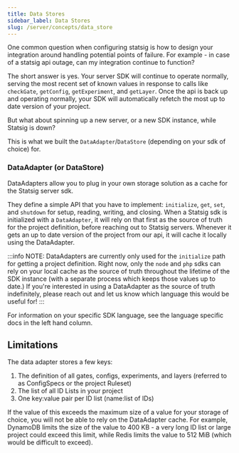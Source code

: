 ```yaml
---
title: Data Stores
sidebar_label: Data Stores
slug: /server/concepts/data_store
---
```


One common question when configuring statsig is how to design your integration around handling potential points of failure.  For example - in case of a statsig api outage, can my integration continue to function?

The short answer is yes.  Your server SDK will continue to operate normally, serving the most recent set of known values in response to calls like `checkGate`, `getConfig`, `getExperiment`, and `getLayer`.
Once the api is back up and operating normally, your SDK will automatically refetch the most up to date version of your project.

But what about spinning up a new server, or a new SDK instance, while Statsig is down?

This is what we built the `DataAdapter`/`DataStore` (depending on your sdk of choice) for.

### DataAdapter (or DataStore)

DataAdapters allow you to plug in your own storage solution as a cache for the Statsig server sdk.

They define a simple API that you have to implement: `initialize`, `get`, `set`, and `shutdown` for setup, reading, writing, and closing.
When a Statsig sdk is initialized with a `DataAdapter`, it will rely on that first as the source of truth for the project definition, before reaching out to Statsig servers.  Whenever it gets an up to date version of the project from our api, it will cache it locally using the DataAdapter.

:::info
NOTE: DataAdapters are currently only used for the `initialize` path for getting a project definition.  Right now, only the `node` and `php` sdks can rely on your local cache as the source of truth throughout the lifetime of the SDK instance (with a separate process which keeps those values up to date.)
If you're interested in using a DataAdapter as the source of truth indefinitely, please reach out and let us know which language this would be useful for!
:::

For information on your specific SDK language, see the language specific docs in the left hand column.

## Limitations

The data adapter stores a few keys:

1. The definition of all gates, configs, experiments, and layers (referred to as ConfigSpecs or the project Ruleset)
2. The list of all ID Lists in your project
3. One key:value pair per ID list (name:list of IDs)

If the value of this exceeds the maximum size of a value for your storage of choice, you will not be able to rely on the DataAdapter cache.  For example, DynamoDB limits the size of the value to 400 KB - a very long ID list or large project could exceed this limit, while Redis limits the value to 512 MiB (which would be difficult to exceed).
